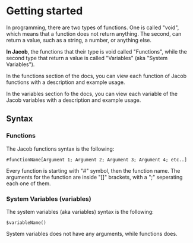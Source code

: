 # Getting started
In programming, there are two types of functions. One is called "void", which means that a function
does not return anything. The second, can return a value, such as a string, a number, or anything else.

**In Jacob**, the functions that their type is void called "Functions", while the second type that
return a value is called "Variables" (aka "System Variables").

In the functions section of the docs, you can view each function of Jacob functions with a description and example usage.

In the variables section fo the docs, you can view each variable of the Jacob variables with a description and example usage.

## Syntax
### Functions
The Jacob functions syntax is the following:
```
#functionName[Argument 1; Argument 2; Argument 3; Argument 4; etc..]
```
Every function is starting with "#" symbol, then the function name. The arguments for the function
are inside "[]" brackets, with a ";" seperating each one of them.

### System Variables (variables)
The system variables (aka variables) syntax is the following:
```
$variableName()
```
System variables does not have any arguments, while functions does.
